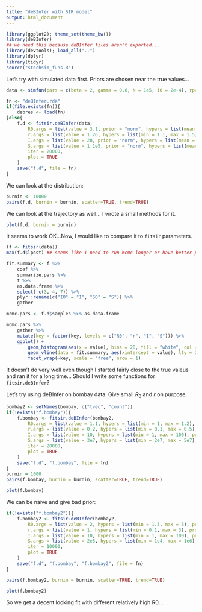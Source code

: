 ```yaml
---
title: "deBInfer with SIR model"
output: html_document
---
```


```r
library(ggplot2); theme_set(theme_bw())
library(deBInfer)
## we need this because deBInfer files aren't exported...
library(devtools); load_all("..")
library(dplyr)
library(tidyr)
source("stochsim_funs.R")
```

Let's try with simulated data first. Priors are chosen near the true values...

```r
data <- simfun(pars = c(beta = 2, gamma = 0.6, N = 1e5, i0 = 2e-4), rpars = list(sd = 20), seed = 101)

fn <- "deBInfer.rda"
if(file.exists(fn)){
    debres <- load(fn)
}else{
    f.d <- fitsir.deBInfer(data,
        R0.args = list(value = 3.1, prior = "norm", hypers = list(mean = 3.2, sd = 0.1), prop.var = 0.2),
        r.args = list(value = 1.26, hypers = list(min = 1.1, max = 1.5), prop.var = 0.5),
        I.args = list(value = 28, prior = "norm", hypers = list(mean = 30, sd = 5), prop.var = 4),
        S.args = list(value = 1.1e5, prior = "norm", hypers = list(mean = 1.1e5, sd = 2e4), prop.var = 1e5),
        iter = 20000,
        plot = TRUE
    )
    save("f.d", file = fn)
}
```

We can look at the distribution:

```r
burnin <- 10000
pairs(f.d, burnin = burnin, scatter=TRUE, trend=TRUE)
```

We can look at the trajectory as well... I wrote a small methods for it.

```r
plot(f.d, burnin = burnin)
```

It seems to work OK...Now, I would like to compare it to `fitsir` parameters.

```r
(f <- fitsir(data))
max(f.d$lpost) ## seems like I need to run mcmc longer or have better priors to get better fits...?

fit.summary <- f %>%
    coef %>%
    summarize.pars %>%
    t %>%
    as.data.frame %>%
    select(-c(3, 4, 7)) %>%
    plyr::rename(c("I0" = "I", "S0" = "S")) %>%
    gather

mcmc.pars <- f.d$samples %>% as.data.frame

mcmc.pars %>%
    gather %>%
    mutate(key = factor(key, levels = c("R0", "r", "I", "S"))) %>%
    ggplot() +
        geom_histogram(aes(x = value), bins = 20, fill = "white", col = "black") +
        geom_vline(data = fit.summary, aes(xintercept = value), lty = 2, col = "red") +
        facet_wrap(~key, scale = "free", nrow = 1)
```

It doesn't do very well even though I started fairly close to the true valeus and ran it for a long time... Should I write some functions for `fitsir.deBInfer`?

Let's try using deBInfer on bombay data. Give small $R_0$ and $r$ on purpose.

```r
bombay2 <- setNames(bombay, c("tvec", "count"))
if(!exists("f.bombay")){
    f.bombay <- fitsir.deBInfer(bombay2,
        R0.args = list(value = 1.1, hypers = list(min = 1, max = 1.2), prop.var = 0.1),
        r.args = list(value = 0.2, hypers = list(min = 0.1, max = 0.5), prop.var = 0.5),
        I.args = list(value = 10, hypers = list(min = 1, max = 100), prop.var = 10),
        S.args = list(value = 3e7, hypers = list(min = 2e7, max = 5e7), prop.var = 1e8),
        iter = 20000,
        plot = TRUE
    )
    save("f.d", "f.bombay", file = fn)
}
burnin = 1000
pairs(f.bombay, burnin = burnin, scatter=TRUE, trend=TRUE)

plot(f.bombay)
```

We can be naive and give bad prior:

```r
if(!exists("f.bombay2")){
    f.bombay2 <- fitsir.deBInfer(bombay2,
        R0.args = list(value = 2, hypers = list(min = 1.3, max = 5), prop.var = 0.2),
        r.args = list(value = 1, hypers = list(min = 0.1, max = 3), prop.var = 0.7),
        I.args = list(value = 10, hypers = list(min = 1, max = 100), prop.var = 10),
        S.args = list(value = 2e5, hypers = list(min = 1e4, max = 1e6), prop.var = 1e10),
        iter = 10000,
        plot = TRUE
    )
    save("f.d", "f.bombay", "f.bombay2", file = fn)
}

pairs(f.bombay2, burnin = burnin, scatter=TRUE, trend=TRUE)

plot(f.bombay2)
```

So we get a decent looking fit with different relatively high R0...

